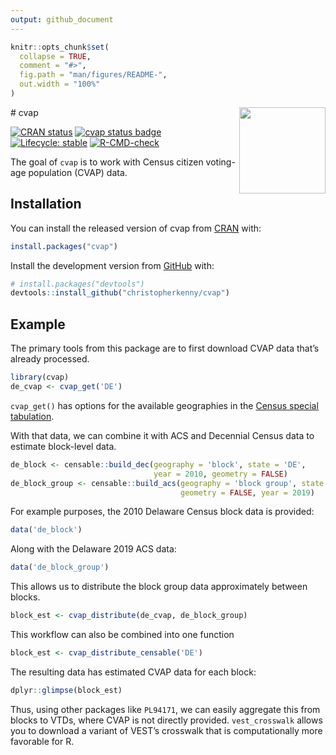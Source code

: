 ```yaml
---
output: github_document
---
```


<!-- README.md is generated from README.Rmd. Please edit that file -->

```r
knitr::opts_chunk$set(
  collapse = TRUE,
  comment = "#>",
  fig.path = "man/figures/README-",
  out.width = "100%"
)
```

 # cvap <a href='https://christophertkenny.com/cvap/'><img src='man/figures/logo.png' align="right" height="138" /></a>

<!-- badges: start -->
[![CRAN
status](https://www.r-pkg.org/badges/version/cvap)](https://CRAN.R-project.org/package=cvap)
[![cvap status
badge](https://christopherkenny.r-universe.dev/badges/cvap)](https://christopherkenny.r-universe.dev/cvap)
[![Lifecycle:
stable](https://img.shields.io/badge/lifecycle-stable-brightgreen.svg)](https://lifecycle.r-lib.org/articles/stages.html#stable)
[![R-CMD-check](https://github.com/christopherkenny/cvap/actions/workflows/R-CMD-check.yaml/badge.svg)](https://github.com/christopherkenny/cvap/actions/workflows/R-CMD-check.yaml)
<!-- badges: end -->

The goal of `cvap` is to work with Census citizen voting-age population (CVAP) data.

## Installation

You can install the released version of cvap from [CRAN](https://CRAN.R-project.org) with:

``` r
install.packages("cvap")
```

Install the development version from [GitHub](https://github.com/) with:

``` r
# install.packages("devtools")
devtools::install_github("christopherkenny/cvap")
```
## Example

The primary tools from this package are to first download CVAP data that's already processed.

```r
library(cvap)
de_cvap <- cvap_get('DE')
```

`cvap_get()` has options for the available geographies in the [Census special tabulation](https://www.census.gov/programs-surveys/decennial-census/about/voting-rights/cvap.html).

With that data, we can combine it with ACS and Decennial Census data to estimate block-level data.

```r
de_block <- censable::build_dec(geography = 'block', state = 'DE', 
                                year = 2010, geometry = FALSE)
de_block_group <- censable::build_acs(geography = 'block group', state = 'DE', 
                                      geometry = FALSE, year = 2019)
```

For example purposes, the 2010 Delaware Census block data is provided:
```r
data('de_block')
```

Along with the Delaware 2019 ACS data:
```r
data('de_block_group')
```


This allows us to distribute the block group data approximately between blocks.
```r
block_est <- cvap_distribute(de_cvap, de_block_group)
```


This workflow can also be combined into one function
```r
block_est <- cvap_distribute_censable('DE')
```


The resulting data has estimated CVAP data for each block:
```r
dplyr::glimpse(block_est)
```
Thus, using other packages like `PL94171`, we can easily aggregate this from blocks to VTDs, where CVAP is not directly provided. `vest_crosswalk` allows you to download a variant of VEST's crosswalk that is computationally more favorable for R.
